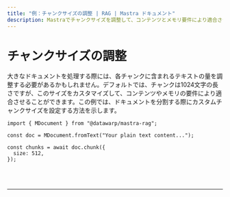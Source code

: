 ```yaml
---
title: "例：チャンクサイズの調整 | RAG | Mastra ドキュメント"
description: Mastraでチャンクサイズを調整して、コンテンツとメモリ要件により適合させます。
---
```



# チャンクサイズの調整

大きなドキュメントを処理する際には、各チャンクに含まれるテキストの量を調整する必要があるかもしれません。デフォルトでは、チャンクは1024文字の長さですが、このサイズをカスタマイズして、コンテンツやメモリの要件により適合させることができます。この例では、ドキュメントを分割する際にカスタムチャンクサイズを設定する方法を示します。

```tsx copy
import { MDocument } from "@datawarp/mastra-rag";

const doc = MDocument.fromText("Your plain text content...");

const chunks = await doc.chunk({
  size: 512,
});
```

<br />
<br />
<hr className="dark:border-[#404040] border-gray-300" />
<br />
<br />
<GithubLink
  link={
    "https://github.com/mastra-ai/mastra/blob/main/examples/basics/rag/adjust-chunk-size"
  }
/>
